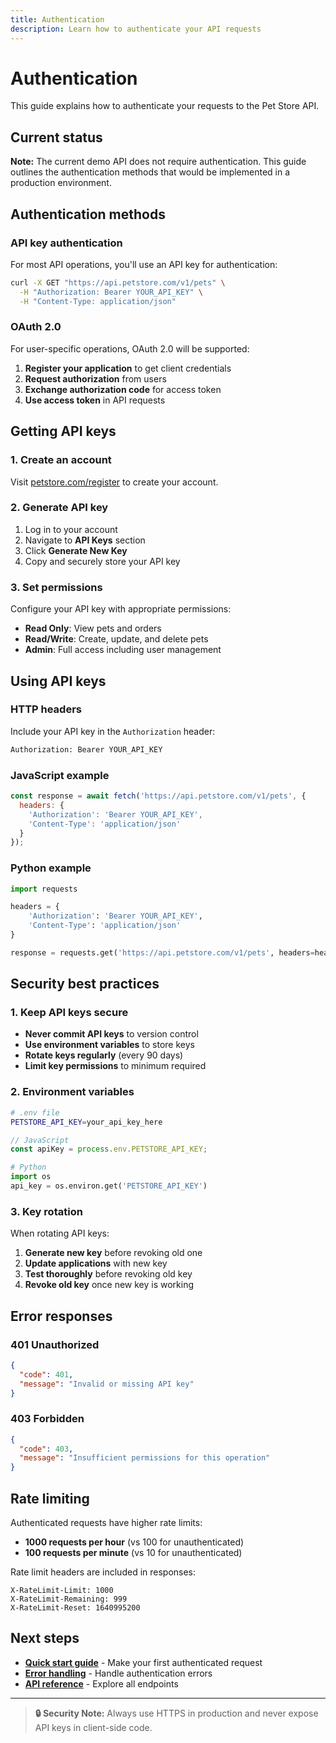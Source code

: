 ```yaml
---
title: Authentication
description: Learn how to authenticate your API requests
---
```


# Authentication

This guide explains how to authenticate your requests to the Pet Store API.

## Current status

**Note:** The current demo API does not require authentication. This guide outlines the authentication methods that would be implemented in a production environment.

## Authentication methods

### API key authentication

For most API operations, you'll use an API key for authentication:

```bash
curl -X GET "https://api.petstore.com/v1/pets" \
  -H "Authorization: Bearer YOUR_API_KEY" \
  -H "Content-Type: application/json"
```

### OAuth 2.0

For user-specific operations, OAuth 2.0 will be supported:

1. **Register your application** to get client credentials
2. **Request authorization** from users
3. **Exchange authorization code** for access token
4. **Use access token** in API requests

## Getting API keys

### 1. Create an account

Visit [petstore.com/register](https://petstore.com/register) to create your account.

### 2. Generate API key

1. Log in to your account
2. Navigate to **API Keys** section
3. Click **Generate New Key**
4. Copy and securely store your API key

### 3. Set permissions

Configure your API key with appropriate permissions:

- **Read Only**: View pets and orders
- **Read/Write**: Create, update, and delete pets
- **Admin**: Full access including user management

## Using API keys

### HTTP headers

Include your API key in the `Authorization` header:

```bash
Authorization: Bearer YOUR_API_KEY
```

### JavaScript example

```javascript
const response = await fetch('https://api.petstore.com/v1/pets', {
  headers: {
    'Authorization': 'Bearer YOUR_API_KEY',
    'Content-Type': 'application/json'
  }
});
```

### Python example

```python
import requests

headers = {
    'Authorization': 'Bearer YOUR_API_KEY',
    'Content-Type': 'application/json'
}

response = requests.get('https://api.petstore.com/v1/pets', headers=headers)
```

## Security best practices

### 1. Keep API keys secure

- **Never commit API keys** to version control
- **Use environment variables** to store keys
- **Rotate keys regularly** (every 90 days)
- **Limit key permissions** to minimum required

### 2. Environment variables

```bash
# .env file
PETSTORE_API_KEY=your_api_key_here
```

```javascript
// JavaScript
const apiKey = process.env.PETSTORE_API_KEY;
```

```python
# Python
import os
api_key = os.environ.get('PETSTORE_API_KEY')
```

### 3. Key rotation

When rotating API keys:

1. **Generate new key** before revoking old one
2. **Update applications** with new key
3. **Test thoroughly** before revoking old key
4. **Revoke old key** once new key is working

## Error responses

### 401 Unauthorized

```json
{
  "code": 401,
  "message": "Invalid or missing API key"
}
```

### 403 Forbidden

```json
{
  "code": 403,
  "message": "Insufficient permissions for this operation"
}
```

## Rate limiting

Authenticated requests have higher rate limits:

- **1000 requests per hour** (vs 100 for unauthenticated)
- **100 requests per minute** (vs 10 for unauthenticated)

Rate limit headers are included in responses:

```
X-RateLimit-Limit: 1000
X-RateLimit-Remaining: 999
X-RateLimit-Reset: 1640995200
```

## Next steps

- **[Quick start guide](/guides/quick-start/)** - Make your first authenticated request
- **[Error handling](/api/errors/)** - Handle authentication errors
- **[API reference](/api/petstore-api/)** - Explore all endpoints

---

> **🔒 Security Note:** Always use HTTPS in production and never expose API keys in client-side code. 
